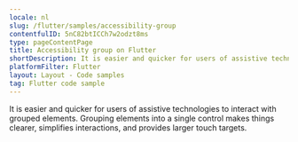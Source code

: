 ```yaml
---
locale: nl
slug: /flutter/samples/accessibility-group
contentfulID: 5nC82btICCh7w2odzt8ms
type: pageContentPage
title: Accessibility group on Flutter
shortDescription: It is easier and quicker for users of assistive technologies to interact with grouped elements.
platformFilter: Flutter
layout: Layout - Code samples
tag: Flutter code sample
---
```


It is easier and quicker for users of assistive technologies to interact with grouped elements. Grouping elements into a single control makes things clearer, simplifies interactions, and provides larger touch targets.

<CodeSample id="accessibility-group" locale="nl" platform="flutter"/>